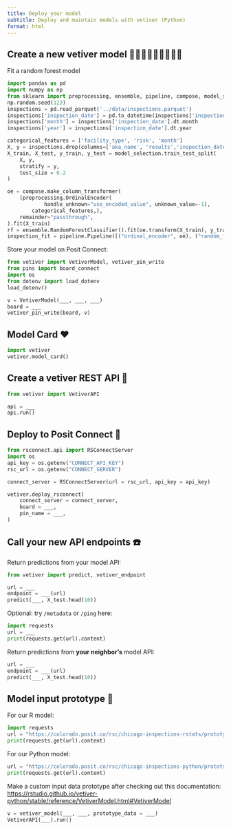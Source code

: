 ```yaml
---
title: Deploy your model
subtitle: Deploy and maintain models with vetiver (Python)
format: html
---
```


## Create a new vetiver model 🌳🌴🌲🌲🌴🌳🌴🌳🌲

Fit a random forest model

```python
import pandas as pd
import numpy as np
from sklearn import preprocessing, ensemble, pipeline, compose, model_selection
np.random.seed(123)
inspections = pd.read_parquet('../data/inspections.parquet')
inspections['inspection_date'] = pd.to_datetime(inspections['inspection_date'])
inspections['month'] = inspections['inspection_date'].dt.month
inspections['year'] = inspections['inspection_date'].dt.year

categorical_features = ['facility_type', 'risk', 'month']
X, y = inspections.drop(columns=['aka_name', 'results','inspection_date']), inspections['results']
X_train, X_test, y_train, y_test = model_selection.train_test_split(
    X, y,
    stratify = y,
    test_size = 0.2
)

oe = compose.make_column_transformer(
    (preprocessing.OrdinalEncoder(
            handle_unknown="use_encoded_value", unknown_value=-1),
        categorical_features,),
    remainder="passthrough",
).fit(X_train)
rf = ensemble.RandomForestClassifier().fit(oe.transform(X_train), y_train)
inspection_fit = pipeline.Pipeline([("ordinal_encoder", oe), ("random_forest", rf)])
```

Store your model on Posit Connect:

```python
from vetiver import VetiverModel, vetiver_pin_write
from pins import board_connect
import os
from dotenv import load_dotenv
load_dotenv()

v = VetiverModel(___, ___, ___)
board = ___
vetiver_pin_write(board, v)
```

## Model Card ❤️

```python
import vetiver
vetiver.model_card()
```

## Create a vetiver REST API 🏺

```python
from vetiver import VetiverAPI

api = ___
api.run()
```

## Deploy to Posit Connect 🚀

```python
from rsconnect.api import RSConnectServer
import os
api_key = os.getenv("CONNECT_API_KEY")
rsc_url = os.getenv("CONNECT_SERVER")

connect_server = RSConnectServer(url = rsc_url, api_key = api_key)

vetiver.deploy_rsconnect(
    connect_server = connect_server,
    board = ___,
    pin_name = ___,
)
```

## Call your new API endpoints ☎️

Return predictions from your model API:

```python
from vetiver import predict, vetiver_endpoint

url = ___
endpoint = ___(url)
predict(___, X_test.head(10))
```

Optional: try `/metadata` or `/ping` here:

```python
import requests
url = ___
print(requests.get(url).content)
```

Return predictions from **your neighbor's** model API:

```python
url = ___
endpoint = ___(url)
predict(___, X_test.head(10))
```


## Model input prototype 🔀

For our R model:

```python
import requests
url = "https://colorado.posit.co/rsc/chicago-inspections-rstats/prototype/"
print(requests.get(url).content)
```

For our Python model:

```python
url = "https://colorado.posit.co/rsc/chicago-inspections-python/prototype/"
print(requests.get(url).content)
```

Make a custom input data prototype after checking out this documentation:
<https://rstudio.github.io/vetiver-python/stable/reference/VetiverModel.html#VetiverModel>

```python
v = vetiver_model(___, ___, prototype_data = ___)
VetiverAPI(___).run()
```
